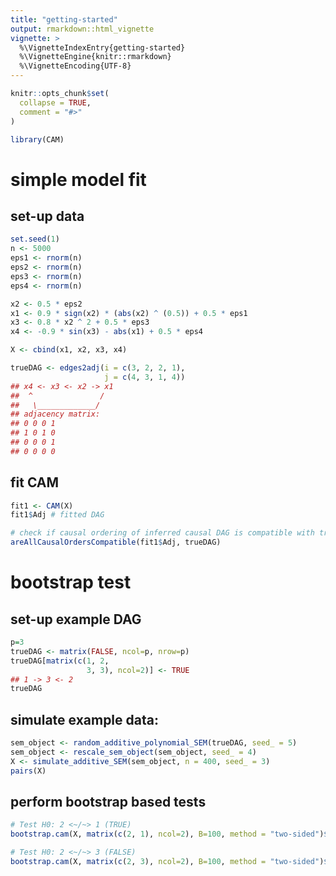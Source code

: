 ```yaml
---
title: "getting-started"
output: rmarkdown::html_vignette
vignette: >
  %\VignetteIndexEntry{getting-started}
  %\VignetteEngine{knitr::rmarkdown}
  %\VignetteEncoding{UTF-8}
---
```


```r
knitr::opts_chunk$set(
  collapse = TRUE,
  comment = "#>"
)
```

```r
library(CAM)
```

# simple model fit
## set-up data
```r
set.seed(1)
n <- 5000
eps1 <- rnorm(n)
eps2 <- rnorm(n)
eps3 <- rnorm(n)
eps4 <- rnorm(n)

x2 <- 0.5 * eps2
x1 <- 0.9 * sign(x2) * (abs(x2) ^ (0.5)) + 0.5 * eps1
x3 <- 0.8 * x2 ^ 2 + 0.5 * eps3
x4 <- -0.9 * sin(x3) - abs(x1) + 0.5 * eps4

X <- cbind(x1, x2, x3, x4)

trueDAG <- edges2adj(i = c(3, 2, 2, 1),
                     j = c(4, 3, 1, 4)) 
## x4 <- x3 <- x2 -> x1 
##  ^               /
##   \_____________/
## adjacency matrix:
## 0 0 0 1
## 1 0 1 0
## 0 0 0 1
## 0 0 0 0
```

## fit CAM
```r
fit1 <- CAM(X)
fit1$Adj # fitted DAG

# check if causal ordering of inferred causal DAG is compatible with true causal DAG
areAllCausalOrdersCompatible(fit1$Adj, trueDAG)
```

# bootstrap test
## set-up example DAG
```r
p=3
trueDAG <- matrix(FALSE, ncol=p, nrow=p)
trueDAG[matrix(c(1, 2,
                 3, 3), ncol=2)] <- TRUE
## 1 -> 3 <- 2
trueDAG
```
## simulate example data:
```r
sem_object <- random_additive_polynomial_SEM(trueDAG, seed_ = 5)
sem_object <- rescale_sem_object(sem_object, seed_ = 4)
X <- simulate_additive_SEM(sem_object, n = 400, seed_ = 3)
pairs(X)
```

## perform bootstrap based tests
```r
# Test H0: 2 <~/~> 1 (TRUE)
bootstrap.cam(X, matrix(c(2, 1), ncol=2), B=100, method = "two-sided")$pvalue 

# Test H0: 2 <~/~> 3 (FALSE)
bootstrap.cam(X, matrix(c(2, 3), ncol=2), B=100, method = "two-sided")$pvalue 
```



